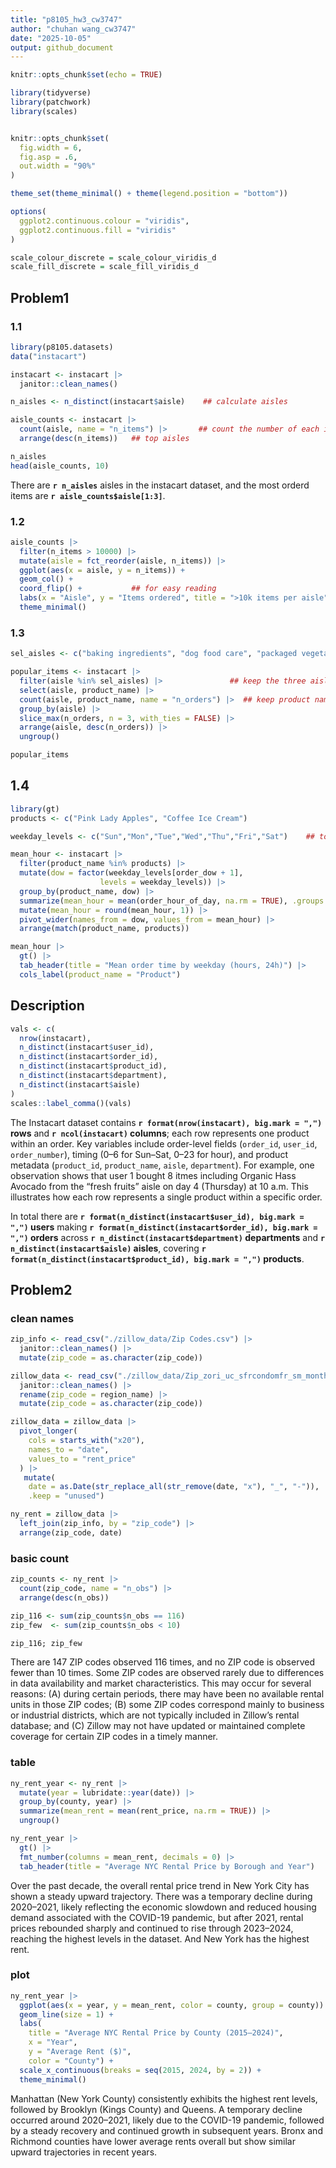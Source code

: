 ```yaml
---
title: "p8105_hw3_cw3747"
author: "chuhan wang_cw3747"
date: "2025-10-05"
output: github_document
---
```


```r
knitr::opts_chunk$set(echo = TRUE)
```

```r
library(tidyverse)
library(patchwork)
library(scales)


knitr::opts_chunk$set(
  fig.width = 6,
  fig.asp = .6,
  out.width = "90%"
)

theme_set(theme_minimal() + theme(legend.position = "bottom"))

options(
  ggplot2.continuous.colour = "viridis",
  ggplot2.continuous.fill = "viridis"
)

scale_colour_discrete = scale_colour_viridis_d
scale_fill_discrete = scale_fill_viridis_d
```

## Problem1
### 1.1
```r
library(p8105.datasets)
data("instacart")
```

```r
instacart <- instacart |>
  janitor::clean_names() 

n_aisles <- n_distinct(instacart$aisle)    ## calculate aisles

aisle_counts <- instacart |>
  count(aisle, name = "n_items") |>       ## count the number of each item
  arrange(desc(n_items))   ## top aisles

n_aisles
head(aisle_counts, 10)
```
There are **`r n_aisles`** aisles in the instacart dataset, and the most orderd items are **`r aisle_counts$aisle[1:3]`**.

### 1.2
```r
aisle_counts |>
  filter(n_items > 10000) |>
  mutate(aisle = fct_reorder(aisle, n_items)) |>
  ggplot(aes(x = aisle, y = n_items)) +
  geom_col() +
  coord_flip() +           ## for easy reading
  labs(x = "Aisle", y = "Items ordered", title = ">10k items per aisle") +
  theme_minimal()
```

### 1.3
```r
sel_aisles <- c("baking ingredients", "dog food care", "packaged vegetables fruits")

popular_items <- instacart |>
  filter(aisle %in% sel_aisles) |>               ## keep the three aisles
  select(aisle, product_name) |>                  
  count(aisle, product_name, name = "n_orders") |>  ## keep product name and number
  group_by(aisle) |>
  slice_max(n_orders, n = 3, with_ties = FALSE) |>
  arrange(aisle, desc(n_orders)) |>
  ungroup()

popular_items
```

## 1.4
```r
library(gt)
products <- c("Pink Lady Apples", "Coffee Ice Cream")

weekday_levels <- c("Sun","Mon","Tue","Wed","Thu","Fri","Sat")    ## to make readable

mean_hour <- instacart |>
  filter(product_name %in% products) |>
  mutate(dow = factor(weekday_levels[order_dow + 1],
                    levels = weekday_levels)) |>
  group_by(product_name, dow) |>
  summarize(mean_hour = mean(order_hour_of_day, na.rm = TRUE), .groups = "drop") |>
  mutate(mean_hour = round(mean_hour, 1)) |>
  pivot_wider(names_from = dow, values_from = mean_hour) |>
  arrange(match(product_name, products))

mean_hour |>
  gt() |>
  tab_header(title = "Mean order time by weekday (hours, 24h)") |>
  cols_label(product_name = "Product")
```

## Description
```r
vals <- c(
  nrow(instacart),
  n_distinct(instacart$user_id),
  n_distinct(instacart$order_id),
  n_distinct(instacart$product_id),
  n_distinct(instacart$department),
  n_distinct(instacart$aisle)
)
scales::label_comma()(vals)
```

The Instacart dataset contains **`r format(nrow(instacart), big.mark = ",")` rows** and **`r ncol(instacart)` columns**; each row represents one product within an order. Key variables include order-level fields (`order_id`, `user_id`, `order_number`), timing (0–6 for Sun–Sat, 0–23 for hour), and product metadata (`product_id`, `product_name`, `aisle`, `department`). For example, one observation shows that user 1 bought 8 itmes including Organic Hass Avocado from the “fresh fruits” aisle on day 4 (Thursday) at 10 a.m. This illustrates how each row represents a single product within a specific order.

In total there are **`r format(n_distinct(instacart$user_id), big.mark = ",")` users** making **`r format(n_distinct(instacart$order_id), big.mark = ",")` orders** across **`r n_distinct(instacart$department)` departments** and **`r n_distinct(instacart$aisle)` aisles**, covering **`r format(n_distinct(instacart$product_id), big.mark = ",")` products**.

## Problem2
### clean names
```r
zip_info <- read_csv("./zillow_data/Zip Codes.csv") |>
  janitor::clean_names() |>
  mutate(zip_code = as.character(zip_code))

zillow_data <- read_csv("./zillow_data/Zip_zori_uc_sfrcondomfr_sm_month_NYC.csv") |>
  janitor::clean_names() |>
  rename(zip_code = region_name) |>
  mutate(zip_code = as.character(zip_code))
```

```r
zillow_data = zillow_data |>
  pivot_longer(
    cols = starts_with("x20"),
    names_to = "date",
    values_to = "rent_price"
  ) |>
   mutate(
    date = as.Date(str_replace_all(str_remove(date, "x"), "_", "-")),
    .keep = "unused")
```

```r
ny_rent = zillow_data |>
  left_join(zip_info, by = "zip_code") |>
  arrange(zip_code, date)
```

### basic count
```r
zip_counts <- ny_rent |>
  count(zip_code, name = "n_obs") |>
  arrange(desc(n_obs))

zip_116 <- sum(zip_counts$n_obs == 116)
zip_few  <- sum(zip_counts$n_obs < 10)

zip_116; zip_few
```
There are 147 ZIP codes observed 116 times, and no ZIP code is observed fewer than 10 times. Some ZIP codes are observed rarely due to differences in data availability and market characteristics. This may occur for several reasons: (A) during certain periods, there may have been no available rental units in those ZIP codes; (B) some ZIP codes correspond mainly to business or industrial districts, which are not typically included in Zillow’s rental database; and (C) Zillow may not have updated or maintained complete coverage for certain ZIP codes in a timely manner.

### table
```r
ny_rent_year <- ny_rent |>
  mutate(year = lubridate::year(date)) |>
  group_by(county, year) |>
  summarize(mean_rent = mean(rent_price, na.rm = TRUE)) |>
  ungroup()

ny_rent_year |>
  gt() |>
  fmt_number(columns = mean_rent, decimals = 0) |>
  tab_header(title = "Average NYC Rental Price by Borough and Year")
```
Over the past decade, the overall rental price trend in New York City has shown a steady upward trajectory.
There was a temporary decline during 2020–2021, likely reflecting the economic slowdown and reduced housing demand associated with the COVID-19 pandemic, but after 2021, rental prices rebounded sharply and continued to rise through 2023–2024, reaching the highest levels in the dataset. And New York has the highest rent.

### plot
```r
ny_rent_year |>
  ggplot(aes(x = year, y = mean_rent, color = county, group = county)) +
  geom_line(size = 1) +
  labs(
    title = "Average NYC Rental Price by County (2015–2024)",
    x = "Year",
    y = "Average Rent ($)",
    color = "County") +
  scale_x_continuous(breaks = seq(2015, 2024, by = 2)) +
  theme_minimal()
```
Manhattan (New York County) consistently exhibits the highest rent levels, followed by Brooklyn (Kings County) and Queens. A temporary decline occurred around 2020–2021, likely due to the COVID-19 pandemic, followed by a steady recovery and continued growth in subsequent years. Bronx and Richmond counties have lower average rents overall but show similar upward trajectories in recent years.


